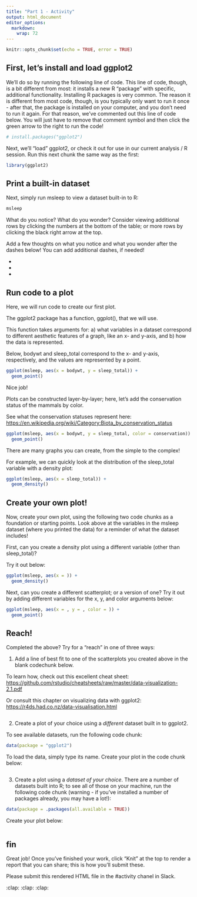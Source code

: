 ```yaml
---
title: "Part 1 - Activity"
output: html_document
editor_options: 
  markdown: 
    wrap: 72
---
```


```r
knitr::opts_chunk$set(echo = TRUE, error = TRUE)
```

## First, let's install and load ggplot2

We'll do so by running the following line of code. This line of code,
though, is a bit different from most: it installs a new R "package" with
specific, additional functionality. Installing R packages is very
common. The reason it is different from most code, though, is you
typically only want to run it once - after that, the package is
installed on your computer, and you don't need to run it again. For that
reason, we've commented out this line of code below. You will just have
to remove that comment symbol and then click the green arrow to the
right to run the code!

```r
# install.packages("ggplot2")
```

Next, we'll "load" ggplot2, or check it out for use in our current
analysis / R session. Run this next chunk the same way as the first:

```r
library(ggplot2)
```

## Print a built-in dataset

Next, simply run msleep to view a dataset built-in to R:

```r
msleep
```

What do you notice? What do you wonder? Consider viewing additional rows
by clicking the numbers at the bottom of the table; or more rows by
clicking the black right arrow at the top.

Add a few thoughts on what you notice and what you wonder after the
dashes below! You can add additional dashes, if needed!

-   

-   

-   

## Run code to a plot

Here, we will run code to create our first plot.

The ggplot2 package has a function, ggplot(), that we will use.

This function takes arguments for: a) what variables in a dataset
correspond to different aesthetic features of a graph, like an x- and
y-axis, and b) how the data is represented.

Below, bodywt and sleep_total correspond to the x- and y-axis,
respectively, and the values are represented by a point.

```r
ggplot(msleep, aes(x = bodywt, y = sleep_total)) +
  geom_point()
```

Nice job!

Plots can be constructed layer-by-layer; here, let's add the
conservation status of the mammals by color.

See what the conservation statuses represent here:
<https://en.wikipedia.org/wiki/Category:Biota_by_conservation_status>

```r
ggplot(msleep, aes(x = bodywt, y = sleep_total, color = conservation)) +
  geom_point()
```

There are many graphs you can create, from the simple to the complex!

For example, we can quickly look at the distribution of the sleep_total
variable with a density plot:

```r
ggplot(msleep, aes(x = sleep_total)) +
  geom_density()
```

## Create your own plot!

Now, create your own plot, using the following two code chunks as a
foundation or starting points. Look above at the variables in the msleep
dataset (where you printed the data) for a reminder of what the dataset
includes!

First, can you create a density plot using a different variable (other
than sleep_total)?

Try it out below:

```r
ggplot(msleep, aes(x = )) +
  geom_density()
```

Next, can you create a different scatterplot; or a version of one? Try
it out by adding different variables for the x, y, and color arguments
below:

```r
ggplot(msleep, aes(x = , y = , color = )) +
  geom_point()
```

## Reach!

Completed the above? Try for a "reach" in one of three ways:

1.  Add a line of best fit to one of the scatterplots you created above
    in the blank codechunk below.

To learn how, check out this excellent cheat sheet:
<https://github.com/rstudio/cheatsheets/raw/master/data-visualization-2.1.pdf>

Or consult this chapter on visualizing data with ggplot2:
<https://r4ds.had.co.nz/data-visualisation.html>

```r

```

2.  Create a plot of your choice using a *different* dataset built in to
    ggplot2.

To see available datasets, run the following code chunk:

```r
data(package = "ggplot2")
```

To load the data, simply type its name. Create your plot in the code
chunk below:

```r

```

3.  Create a plot using a *dataset of your choice*. There are a number
    of datasets built into R; to see all of those on your machine, run
    the following code chunk (warning - if you've installed a number of
    packages already, you may have a lot!):

```r
data(package = .packages(all.available = TRUE))
```

Create your plot below:

```r

```

## fin

Great job! Once you've finished your work, click "Knit" at the top to
render a report that you can share; this is how you'll submit these.

Please submit this rendered HTML file in the \#activity chanel in Slack.

:clap: :clap: :clap:
